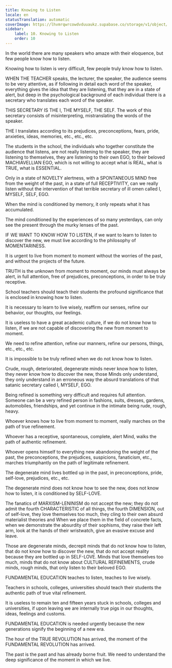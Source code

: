 ```yaml
---
title: Knowing to Listen
locale: en
statusTranslation: automatic
coverImage: https://lhvmrqwrcowdvduuaukz.supabase.co/storage/v1/object/public/strapi-uploads/small_cover-educacion-fundamental.webp-2d51a7828a2b1309555be27f7e2a61a0.webp
sidebar:
    label: 10. Knowing to Listen
    order: 10
---
```

In the world there are many speakers who amaze with their eloquence, but few people know how to listen.

Knowing how to listen is very difficult, few people truly know how to listen.

WHEN THE TEACHER speaks, the lecturer, the speaker, the audience seems to be very attentive, as if following in detail each word of the speaker, everything gives the idea that they are listening, that they are in a state of alert, but deep in the psychological background of each individual there is a secretary who translates each word of the speaker.

THIS SECRETARY IS THE I, THE MYSELF, THE SELF. The work of this secretary consists of misinterpreting, mistranslating the words of the speaker.

THE I translates according to its prejudices, preconceptions, fears, pride, anxieties, ideas, memories, etc., etc., etc.

The students in the school, the individuals who together constitute the audience that listens, are not really listening to the speaker, they are listening to themselves, they are listening to their own EGO, to their beloved MACHIAVELLIAN EGO, which is not willing to accept what is REAL, what is TRUE, what is ESSENTIAL.

Only in a state of NOVELTY alertness, with a SPONTANEOUS MIND free from the weight of the past, in a state of full RECEPTIVITY, can we really listen without the intervention of that terrible secretary of ill omen called I, MYSELF, SELF, EGO.

When the mind is conditioned by memory, it only repeats what it has accumulated.

The mind conditioned by the experiences of so many yesterdays, can only see the present through the murky lenses of the past.

IF WE WANT TO KNOW HOW TO LISTEN, if we want to learn to listen to discover the new, we must live according to the philosophy of MOMENTARINESS.

It is urgent to live from moment to moment without the worries of the past, and without the projects of the future.

TRUTH is the unknown from moment to moment, our minds must always be alert, in full attention, free of prejudices, preconceptions, in order to be truly receptive.

School teachers should teach their students the profound significance that is enclosed in knowing how to listen.

It is necessary to learn to live wisely, reaffirm our senses, refine our behavior, our thoughts, our feelings.

It is useless to have a great academic culture, if we do not know how to listen, if we are not capable of discovering the new from moment to moment.

We need to refine attention, refine our manners, refine our persons, things, etc., etc., etc.

It is impossible to be truly refined when we do not know how to listen.

Crude, rough, deteriorated, degenerate minds never know how to listen, they never know how to discover the new, those Minds only understand, they only understand in an erroneous way the absurd translations of that satanic secretary called I, MYSELF, EGO.

Being refined is something very difficult and requires full attention. Someone can be a very refined person in fashions, suits, dresses, gardens, automobiles, friendships, and yet continue in the intimate being rude, rough, heavy.

Whoever knows how to live from moment to moment, really marches on the path of true refinement.

Whoever has a receptive, spontaneous, complete, alert Mind, walks the path of authentic refinement.

Whoever opens himself to everything new abandoning the weight of the past, the preconceptions, the prejudices, suspicions, fanaticism, etc., marches triumphantly on the path of legitimate refinement.

The degenerate mind lives bottled up in the past, in preconceptions, pride, self-love, prejudices, etc., etc.

The degenerate mind does not know how to see the new, does not know how to listen, it is conditioned by SELF-LOVE.

The fanatics of MARXISM-LENINISM do not accept the new; they do not admit the fourth CHARACTERISTIC of all things, the fourth DIMENSION, out of self-love, they love themselves too much, they cling to their own absurd materialist theories and When we place them in the field of concrete facts, when we demonstrate the absurdity of their sophisms, they raise their left arm, look at the hands of their wristwatch, give an evasive excuse and leave.

Those are degenerate minds, decrepit minds that do not know how to listen, that do not know how to discover the new, that do not accept reality because they are bottled up in SELF-LOVE. Minds that love themselves too much, minds that do not know about CULTURAL REFINEMENTS, crude minds, rough minds, that only listen to their beloved EGO.

FUNDAMENTAL EDUCATION teaches to listen, teaches to live wisely.

Teachers in schools, colleges, universities should teach their students the authentic path of true vital refinement.

It is useless to remain ten and fifteen years stuck in schools, colleges and universities, if upon leaving we are internally true pigs in our thoughts, ideas, feelings and customs.

FUNDAMENTAL EDUCATION is needed urgently because the new generations signify the beginning of a new era.

The hour of the TRUE REVOLUTION has arrived, the moment of the FUNDAMENTAL REVOLUTION has arrived.

The past is the past and has already borne fruit. We need to understand the deep significance of the moment in which we live.

